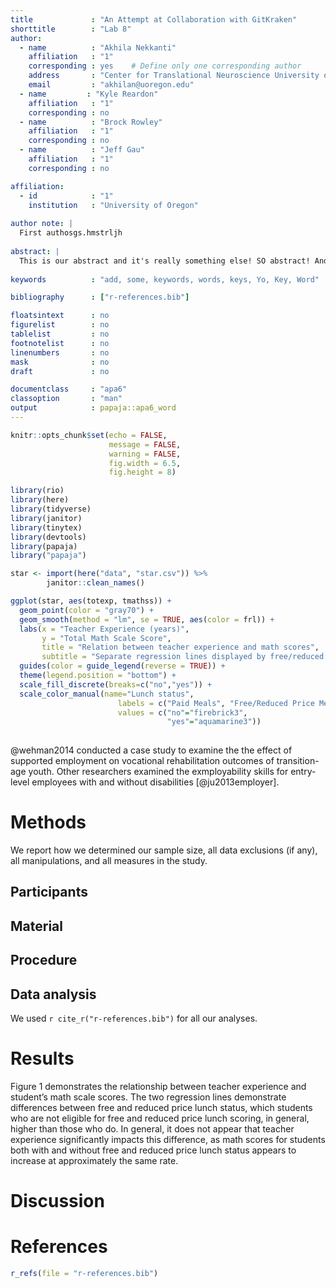```yaml
---
title             : "An Attempt at Collaboration with GitKraken"
shorttitle        : "Lab 8"
author:
  - name          : "Akhila Nekkanti"
    affiliation   : "1"
    corresponding : yes    # Define only one corresponding author
    address       : "Center for Translational Neuroscience University of Oregon 1585 E 13th Ave. Eugene, OR 97403"
    email         : "akhilan@uoregon.edu"
  - name         : "Kyle Reardon"
    affiliation   : "1"
    corresponding : no
  - name          : "Brock Rowley"
    affiliation   : "1"
    corresponding : no
  - name          : "Jeff Gau"
    affiliation   : "1"
    corresponding : no

affiliation:
  - id            : "1"
    institution   : "University of Oregon"
    
author note: |
  First authosgs.hmstrljh
    
abstract: |
  This is our abstract and it's really something else! SO abstract! And so concise! 
  
keywords          : "add, some, keywords, words, keys, Yo, Key, Word"

bibliography      : ["r-references.bib"]

floatsintext      : no
figurelist        : no
tablelist         : no
footnotelist      : no
linenumbers       : no
mask              : no
draft             : no

documentclass     : "apa6"
classoption       : "man"
output            : papaja::apa6_word
---
```


```r
knitr::opts_chunk$set(echo = FALSE, 
                      message = FALSE, 
                      warning = FALSE, 
                      fig.width = 6.5, 
                      fig.height = 8)

library(rio)
library(here)
library(tidyverse)
library(janitor)
library(tinytex)
library(devtools)
library(papaja)
library("papaja")

```


```r
star <- import(here("data", "star.csv")) %>%  
        janitor::clean_names()

ggplot(star, aes(totexp, tmathss)) +
  geom_point(color = "gray70") +
  geom_smooth(method = "lm", se = TRUE, aes(color = frl)) +
  labs(x = "Teacher Experience (years)", 
       y = "Total Math Scale Score",
       title = "Relation between teacher experience and math scores",
       subtitle = "Separate regression lines displayed by free/reduced price lunch status") +
  guides(color = guide_legend(reverse = TRUE)) +
  theme(legend.position = "bottom") +
  scale_fill_discrete(breaks=c("no","yes")) +
  scale_color_manual(name="Lunch status", 
                        labels = c("Paid Meals", "Free/Reduced Price Meals"),
                        values = c("no"="firebrick3", 
                                   "yes"="aquamarine3"))
 
```

@wehman2014 conducted a case study to examine the the effect of supported employment on vocational rehabilitation outcomes of transition-age youth. Other researchers examined the exmployability skills for entry-level employees with and without disabilities [@ju2013employer].

# Methods
We report how we determined our sample size, all data exclusions (if any), all manipulations, and all measures in the study. <!-- 21-word solution (Simmons, Nelson & Simonsohn, 2012; retrieved from http://ssrn.com/abstract=2160588) -->

## Participants

## Material

## Procedure

## Data analysis
We used `r cite_r("r-references.bib")` for all our analyses.


# Results
Figure 1 demonstrates the relationship between teacher experience and student's math scale scores. The two regression lines demonstrate differences between free and reduced price lunch status, which students who are not eligible for free and reduced price lunch scoring, in general, higher than those who do. In general, it does not appear that teacher experience significantly impacts this difference, as math scores for students both with and without free and reduced price lunch status appears to increase at approximately the same rate.

# Discussion


\newpage
# References
```r
r_refs(file = "r-references.bib")
```

\begingroup
\setlength{\parindent}{-0.5in}
\setlength{\leftskip}{0.5in}

<div id = "refs"></div>
\endgroup
